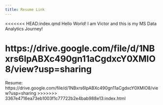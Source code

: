 ```yaml
---
title: Resume Link
---
```


<<<<<<< HEAD:index.qmd
Hello World! I am Victor and this is my MS Data Analytics Journey!

https://drive.google.com/file/d/1NBxrs6lpABXc490gn11aCgdxcY0XMIO8/view?usp=sharing
=======
Resume: https://drive.google.com/file/d/1NBxrs6lpABXc490gn11aCgdxcY0XMIO8/view?usp=sharing
>>>>>>> 3367e4716ea73eb1003f1c77722b2e4bab988e13:index.html

